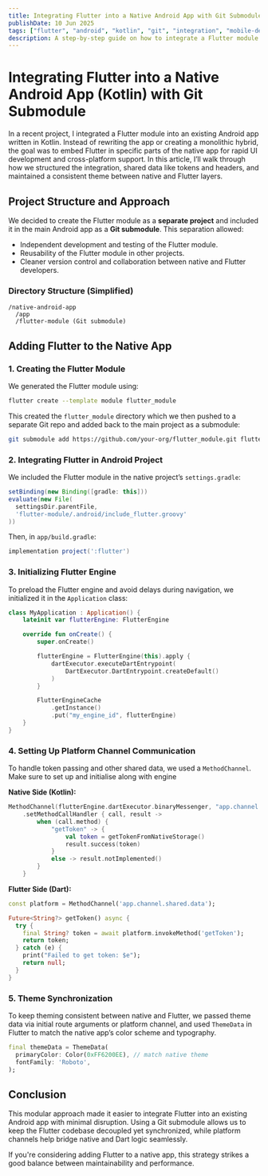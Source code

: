 ```yaml
---
title: Integrating Flutter into a Native Android App with Git Submodule
publishDate: 10 Jun 2025
tags: ["flutter", "android", "kotlin", "git", "integration", "mobile-development"]
description: A step-by-step guide on how to integrate a Flutter module into an existing Kotlin-based Android app using a Git submodule, with platform channel setup, engine initialization, and theming.
---
```


# Integrating Flutter into a Native Android App (Kotlin) with Git Submodule

In a recent project, I integrated a Flutter module into an existing Android app written in Kotlin. Instead of rewriting the app or creating a monolithic hybrid, the goal was to embed Flutter in specific parts of the native app for rapid UI development and cross-platform support. In this article, I’ll walk through how we structured the integration, shared data like tokens and headers, and maintained a consistent theme between native and Flutter layers.

## Project Structure and Approach

We decided to create the Flutter module as a **separate project** and included it in the main Android app as a **Git submodule**. This separation allowed:

- Independent development and testing of the Flutter module.
- Reusability of the Flutter module in other projects.
- Cleaner version control and collaboration between native and Flutter developers.

### Directory Structure (Simplified)

```
/native-android-app
  /app
  /flutter-module (Git submodule)
```

## Adding Flutter to the Native App

### 1. Creating the Flutter Module

We generated the Flutter module using:

```bash
flutter create --template module flutter_module
```

This created the `flutter_module` directory which we then pushed to a separate Git repo and added back to the main project as a submodule:

```bash
git submodule add https://github.com/your-org/flutter_module.git flutter-module
```

### 2. Integrating Flutter in Android Project

We included the Flutter module in the native project’s `settings.gradle`:

```groovy
setBinding(new Binding([gradle: this]))
evaluate(new File(
  settingsDir.parentFile,
  'flutter-module/.android/include_flutter.groovy'
))
```

Then, in `app/build.gradle`:

```groovy
implementation project(':flutter')
```

### 3. Initializing Flutter Engine

To preload the Flutter engine and avoid delays during navigation, we initialized it in the `Application` class:

```kotlin
class MyApplication : Application() {
    lateinit var flutterEngine: FlutterEngine

    override fun onCreate() {
        super.onCreate()

        flutterEngine = FlutterEngine(this).apply {
            dartExecutor.executeDartEntrypoint(
                DartExecutor.DartEntrypoint.createDefault()
            )
        }

        FlutterEngineCache
            .getInstance()
            .put("my_engine_id", flutterEngine)
    }
}
```

### 4. Setting Up Platform Channel Communication

To handle token passing and other shared data, we used a `MethodChannel`.  Make sure to set up and initialise along with engine

**Native Side (Kotlin):**

```kotlin
MethodChannel(flutterEngine.dartExecutor.binaryMessenger, "app.channel.shared.data")
    .setMethodCallHandler { call, result ->
        when (call.method) {
            "getToken" -> {
                val token = getTokenFromNativeStorage()
                result.success(token)
            }
            else -> result.notImplemented()
        }
    }
```

**Flutter Side (Dart):**

```dart
const platform = MethodChannel('app.channel.shared.data');

Future<String?> getToken() async {
  try {
    final String? token = await platform.invokeMethod('getToken');
    return token;
  } catch (e) {
    print("Failed to get token: $e");
    return null;
  }
}
```

### 5. Theme Synchronization

To keep theming consistent between native and Flutter, we passed theme data via initial route arguments or platform channel, and used `ThemeData` in Flutter to match the native app’s color scheme and typography.

```dart
final themeData = ThemeData(
  primaryColor: Color(0xFF6200EE), // match native theme
  fontFamily: 'Roboto',
);
```

## Conclusion

This modular approach made it easier to integrate Flutter into an existing Android app with minimal disruption. Using a Git submodule allows us to keep the Flutter codebase decoupled yet synchronized, while platform channels help bridge native and Dart logic seamlessly.

If you're considering adding Flutter to a native app, this strategy strikes a good balance between maintainability and performance.
